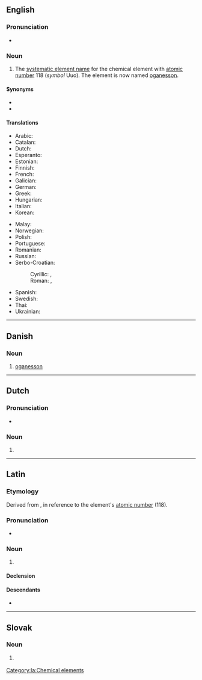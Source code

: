 {{also|Ununoctium}}
==English==
{{elements|en|Uuo|tennessine|Ts|ununennium|Uue}}

===Pronunciation===
* {{audio|en|En-ununoctium.oga|Audio}}

===Noun===
{{en-noun|-}}
{{wikipedia}}

# {{lb|en|dated}} The [[systematic element name]] for the chemical element with [[atomic number]] 118 (''symbol'' Uuo). The element is now named [[oganesson]].

====Synonyms====
* {{l|en|eka-radon}}
* {{l|en|oganesson}}

====Translations====
{{trans-top|chemical element}}
* Arabic: {{t|ar|أُنُون أُوكْتِيُوم|tr=ʾunun ʾuktiyum|m}}
* Catalan: {{t+|ca|ununocti|m}}
* Dutch: {{t+|nl|ununoctium|n}}
* Esperanto: {{t+|eo|ununoktio}}
* Estonian: {{t|et|ununoktium}}
* Finnish: {{t+|fi|ununoktium}}
* French: {{t+|fr|ununoctium|m}}
* Galician: {{t+|gl|ununoctio|m}}
* German: {{t+|de|Ununoctium|n}}
* Greek: {{t|el|ουνουνόκτιο|n}}
* Hungarian: {{t+|hu|ununoktium}}
* Italian: {{t+|it|ununoctio|m}}
* Korean: {{t|ko|우누녹튬}}
{{trans-mid}}
* Malay: {{t|ms|ununoktium}}
* Norwegian: {{t|no|ununoctium}}
* Polish: {{t+|pl|ununoctium|m}}
* Portuguese: {{t+|pt|ununóctio|m}}
* Romanian: {{t+|ro|ununoctiu|n}}
* Russian: {{t+|ru|унуно́ктий|m}}
* Serbo-Croatian:
*: Cyrillic: {{t|sh|унуноктиј|m}}, {{t|sh|унуноктијум|m}}
*: Roman: {{t|sh|ununoktij|m}}, {{t|sh|ununoktijum|m}}
* Spanish: {{t+|es|ununoctio|m}}
* Swedish: {{t+|sv|ununoktium}}
* Thai: {{t|th|อูนอูนออกเทียม|tr=ūnūnòktiam}}
* Ukrainian: {{t|uk|унуно́ктій|m}}
{{trans-bottom}}

----

==Danish==

===Noun===
{{da-noun}}

# [[oganesson]]

----

==Dutch==
{{wikipedia|lang=nl}}
{{elements|nl|Uuo|ununseptium|Uus|ununennium|Uue}}

===Pronunciation===
* {{audio|nl|Nl-ununoctium.ogg|Audio}}

===Noun===
{{nl-noun|n|-|-}}

# {{l|en|ununoctium}}

----

==Latin==

===Etymology===
Derived from {{suffix|la|[[ūnus|ūn(us)]] (“''one''”) + ''[[ūnus|ūn(us)]]'' + ''[[octō|oct(ō)]]'' (“eight”)|ium|pos2=chemical element suffix}}, in reference to the element's [[atomic number]] (118).

===Pronunciation===
* {{la-IPA|ūnūnoctium|eccl=yes}}

===Noun===
{{la-noun|ūnūnoctium<2.-ium>}}
{{wikipedia|lang=la}}

# {{lb|la|New Latin}} {{l|en|ununoctium}}

====Declension====
{{la-ndecl|ūnūnoctium<2.-ium>}}

====Descendants====
* {{desc|it|ununoctio}}

[[Category:la:Chemical elements]]

----

==Slovak==
{{elements|sk|Uuo|ununseptium|Uus|ununennium|Uue}}

===Noun===
{{sk-noun|g=n|gen=ununoctia|decl=mesto}}

# {{l|en|ununoctium}} {{gloss|element}}
